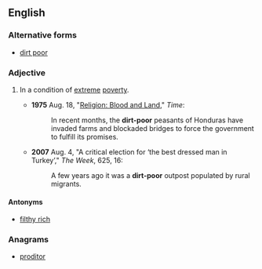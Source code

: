 ==English==

===Alternative forms===
* [[dirt poor]]

===Adjective===
{{en-adj|head=[[dirt]][[-]][[poor]]|-}}

# {{context|idiomatic|lang=en}} In a condition of [[extreme]] [[poverty]].
#* '''1975''' Aug. 18, "[http://www.time.com/time/magazine/article/0,9171,917730,00.html Religion: Blood and Land]," ''Time'':
#*: In recent months, the '''dirt-poor''' peasants of Honduras have invaded farms and blockaded bridges to force the government to fulfill its promises.
#* '''2007''' Aug. 4, "A critical election for ‘the best dressed man in Turkey’," ''The Week'', 625, 16:
#*: A few years ago it was a '''dirt-poor''' outpost populated by rural migrants.

====Antonyms====
* [[filthy rich]]

===Anagrams===
* [[proditor#English|proditor]]